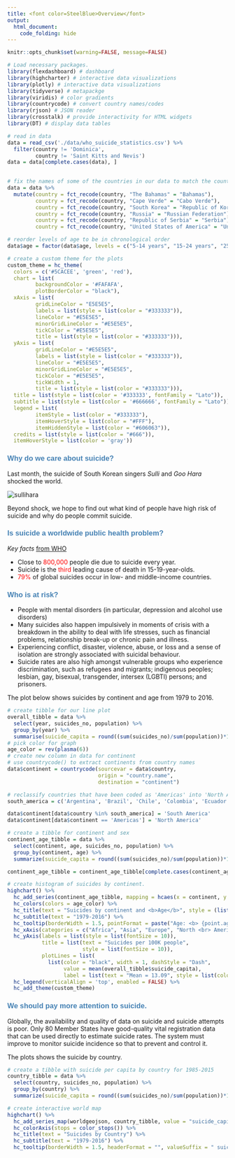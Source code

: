 ```yaml
---
title: <font color=SteelBlue>Overview</font>
output: 
  html_document:
    code_folding: hide
---
```


```r
knitr::opts_chunk$set(warning=FALSE, message=FALSE)
```

```r
# Load necessary packages. 
library(flexdashboard) # dashboard
library(highcharter) # interactive data visualizations
library(plotly) # interactive data visualizations
library(tidyverse) # metapackge
library(viridis) # color gradients
library(countrycode) # convert country names/codes
library(rjson) # JSON reader
library(crosstalk) # provide interactivity for HTML widgets
library(DT) # display data tables
```


```r
# read in data
data = read_csv('./data/who_suicide_statistics.csv') %>%
  filter(country != 'Dominica',
         country != 'Saint Kitts and Nevis')
data = data[complete.cases(data), ]

         
# fix the names of some of the countries in our data to match the country names used by our map later on so that they'll be interpreted and displayed 
data = data %>%
  mutate(country = fct_recode(country, "The Bahamas" = "Bahamas"),
         country = fct_recode(country, "Cape Verde" = "Cabo Verde"),
         country = fct_recode(country, "South Korea" = "Republic of Korea"),
         country = fct_recode(country, "Russia" = "Russian Federation"),
         country = fct_recode(country, "Republic of Serbia" = "Serbia"),
         country = fct_recode(country, "United States of America" = "United States"))

# reorder levels of age to be in chronological order 
data$age = factor(data$age, levels = c("5-14 years", "15-24 years", "25-34 years", "35-54 years", "55-74 years", "75+ years"))
```

```r
# create a custom theme for the plots 
custom_theme = hc_theme(
  colors = c('#5CACEE', 'green', 'red'),
  chart = list(
         backgroundColor = '#FAFAFA', 
         plotBorderColor = "black"),
  xAxis = list(
         gridLineColor = "E5E5E5", 
         labels = list(style = list(color = "#333333")), 
         lineColor = "#E5E5E5", 
         minorGridLineColor = "#E5E5E5", 
         tickColor = "#E5E5E5", 
         title = list(style = list(color = "#333333"))), 
  yAxis = list(
         gridLineColor = "#E5E5E5", 
         labels = list(style = list(color = "#333333")), 
         lineColor = "#E5E5E5", 
         minorGridLineColor = "#E5E5E5", 
         tickColor = "#E5E5E5", 
         tickWidth = 1, 
         title = list(style = list(color = "#333333"))),   
  title = list(style = list(color = '#333333', fontFamily = "Lato")),
  subtitle = list(style = list(color = '#666666', fontFamily = "Lato")),
  legend = list(
         itemStyle = list(color = "#333333"), 
         itemHoverStyle = list(color = "#FFF"), 
         itemHiddenStyle = list(color = "#606063")), 
  credits = list(style = list(color = "#666")),
  itemHoverStyle = list(color = 'gray'))
```

### <font color=SteelBlue face="Helvetica">**Why do we care about suicide?**</font>

Last month, the suicide of South Korean singers _Sulli_ and _Goo Hara_ shocked the world. 

<img src = "image/sullihara.jpg" alt = "sullihara">

Beyond shock, we hope to find out what kind of people have high risk of suicide and why do people commit suicide.

### <font color=SteelBlue face="Helvetica">**Is suicide a worldwide public health problem?**</font>


*Key facts* [from WHO](https://www.who.int/en/news-room/fact-sheets/detail/suicide)

* Close to <span style="color:red;">800,000</span> people die due to suicide every year.
* Suicide is the <span style="color:red;">third</span> leading cause of death in 15-19-year-olds.
* <span style="color:red;">79%</span> of global suicides occur in low- and middle-income countries.

### <font color=SteelBlue face="Helvetica">**Who is at risk?**</font>

* People with mental disorders (in particular, depression and alcohol use disorders)
* Many suicides also happen impulsively in moments of crisis with a breakdown in the ability to deal with life stresses, such as financial problems, relationship break-up or chronic pain and illness.
* Experiencing conflict, disaster, violence, abuse, or loss and a sense of isolation are strongly associated with suicidal behaviour.
* Suicide rates are also high amongst vulnerable groups who experience discrimination, such as refugees and migrants; indigenous peoples; lesbian, gay, bisexual, transgender, intersex (LGBTI) persons; and prisoners.

The plot below shows suicides by continent and age from 1979 to 2016.

```r
# create tibble for our line plot  
overall_tibble = data %>%
  select(year, suicides_no, population) %>%
  group_by(year) %>%
  summarise(suicide_capita = round((sum(suicides_no)/sum(population))*100000, 2))
# pick color for graph
age_color = rev(plasma(6))
# create new column in data for continent 
# use countrycode() to extract continents from country names
data$continent = countrycode(sourcevar = data$country,
                             origin = "country.name",
                             destination = "continent") 

# reclassify countries that have been coded as 'Americas' into 'North America' and 'South America' by countrycode()
south_america = c('Argentina', 'Brazil', 'Chile', 'Colombia', 'Ecuador', 'Guyana', 'Paraguay', 'Suriname', 'Uruguay')

data$continent[data$country %in% south_america] = 'South America'
data$continent[data$continent == 'Americas'] = 'North America'

# create a tibble for continent and sex
continent_age_tibble = data %>%
  select(continent, age, suicides_no, population) %>%
  group_by(continent, age) %>%
  summarize(suicide_capita = round((sum(suicides_no)/sum(population))*100000, 2)) 

continent_age_tibble = continent_age_tibble[complete.cases(continent_age_tibble), ]

# create histogram of suicides by continent.
highchart() %>%
  hc_add_series(continent_age_tibble, mapping = hcaes(x = continent, y = suicide_capita, group = age), type = "column")  %>% 
  hc_colors(colors = age_color) %>%
  hc_title(text = "Suicides by continent and <b>Age</b>", style = (list(fontSize = '14px'))) %>% 
  hc_subtitle(text = "1979-2016") %>%
  hc_tooltip(borderWidth = 1.5, pointFormat = paste("Age: <b> {point.age} </b> <br> Suicides: <b>{point.y}</b>")) %>%
  hc_xAxis(categories = c("Africa", "Asia", "Europe", "North <br> America", "Oceania", "South <br> America"), labels = list(style = list(fontSize = 8))) %>%
  hc_yAxis(labels = list(style = list(fontSize = 10)),
           title = list(text = "Suicides per 100K people",
                        style = list(fontSize = 10)),
           plotLines = list(
             list(color = "black", width = 1, dashStyle = "Dash", 
                  value = mean(overall_tibble$suicide_capita),
                  label = list(text = "Mean = 13.09", style = list(color = "black", fontSize = 6))))) %>%    
  hc_legend(verticalAlign = 'top', enabled = FALSE) %>% 
  hc_add_theme(custom_theme)

```

### <font color=SteelBlue face="Helvetica">**We should pay more attention to suicide.**</font>

Globally, the availability and quality of data on suicide and suicide attempts is poor. Only 80 Member States have good-quality vital registration data that can be used directly to estimate suicide rates. The system must improve to monitor suicide incidence so that to prevent and control it.


The plots shows the suicide by country.

```r
# create a tibble with suicide per capita by country for 1985-2015
country_tibble = data %>%
  select(country, suicides_no, population) %>%
  group_by(country) %>%
  summarize(suicide_capita = round((sum(suicides_no)/sum(population))*100000, 2))

# create interactive world map
highchart() %>%
  hc_add_series_map(worldgeojson, country_tibble, value = "suicide_capita", joinBy = c('name','country'))  %>% 
  hc_colorAxis(stops = color_stops()) %>% 
  hc_title(text = "Suicides by Country") %>% 
  hc_subtitle(text = "1979-2016") %>%
  hc_tooltip(borderWidth = 1.5, headerFormat = "", valueSuffix = " suicides (per 100K people)") 
```


